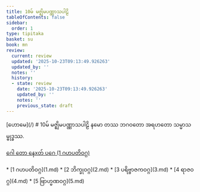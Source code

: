 ```yaml
---
title: 10မ် မဇ္ဈိမပဏ္ဏာသပါဠိ
tableOfContents: false
sidebar:
  order: 1
type: tipitaka
basket: su
book: mn
review:
  current: review
  updated: '2025-10-23T09:13:49.926263'
  updated_by: ''
  notes: ''
  history:
  - state: review
    date: '2025-10-23T09:13:49.926263'
    updated_by: ''
    notes: ''
    previous_state: draft
---
```



<ReviewStatus review={frontmatter.review} showDetails={true} />

<HypothesisAnnotation frontmatter={frontmatter} />

<Paragraph type="center" book="mn">
[ဟောမေ](/)
</Paragraph>

<Paragraph type="center" book="mn">
# 10မ် မဇ္ဈိမပဏ္ဏာသပါဠိ
</Paragraph>

<Paragraph number="1" type="center" book="mn">
နမော တဿ ဘဂဝတော အရဟတော သမ္မာသမ္ဗုဒ္ဓဿ.

[ဂေါ တော နေxတ် ပဂေ (1 ဂဟပတိဝဂ္ဂ)](1.md)



</Paragraph>

<TableOfContents book="mn" section="10">
* [1 ဂဟပတိဝဂ္ဂ](1.md)
* [2 ဘိက္ခုဝဂ္ဂ](2.md)
* [3 ပရိဗ္ဗာဇကဝဂ္ဂ](3.md)
* [4 ရာဇဝဂ္ဂ](4.md)
* [5 ဗြာဟ္မဏဝဂ္ဂ](5.md)
</TableOfContents>
